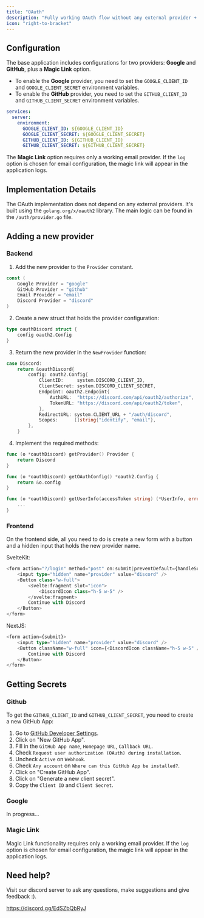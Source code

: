 ```yaml
---
title: "OAuth"
description: "Fully working OAuth flow without any external provider + Magic Links"
icon: "right-to-bracket"
---
```


## Configuration

The base application includes configurations for two providers: **Google** and **GitHub**, plus a **Magic Link** option.

- To enable the **Google** provider, you need to set the `GOOGLE_CLIENT_ID` and `GOOGLE_CLIENT_SECRET` environment variables.
- To enable the **GitHub** provider, you need to set the `GITHUB_CLIENT_ID` and `GITHUB_CLIENT_SECRET` environment variables.

```yaml
services:
  server:
    environment:
      GOOGLE_CLIENT_ID: ${GOOGLE_CLIENT_ID}
      GOOGLE_CLIENT_SECRET: ${GOOGLE_CLIENT_SECRET}
      GITHUB_CLIENT_ID: ${GITHUB_CLIENT_ID}
      GITHUB_CLIENT_SECRET: ${GITHUB_CLIENT_SECRET}
```

The **Magic Link** option requires only a working email provider. If the `log` option is chosen for email configuration, the magic link will appear in the application logs.

## Implementation Details

The OAuth implementation does not depend on any external providers. It's built using the `golang.org/x/oauth2` library. The main logic can be found in the `/auth/provider.go` file.

## Adding a new provider

### Backend

1. Add the new provider to the `Provider` constant.

```go
const (
    Google Provider = "google"
    GitHub Provider = "github"
    Email Provider = "email"
    Discord Provider = "discord"
)
```

2. Create a new struct that holds the provider configuration:

```go
type oauthDiscord struct {
	config oauth2.Config
}
```

3. Return the new provider in the `NewProvider` function:

```go
case Discord:
    return &oauthDiscord{
        config: oauth2.Config{
            ClientID:     system.DISCORD_CLIENT_ID,
            ClientSecret: system.DISCORD_CLIENT_SECRET,
            Endpoint: oauth2.Endpoint{
                AuthURL:  "https://discord.com/api/oauth2/authorize",
                TokenURL: "https://discord.com/api/oauth2/token",
            },
            RedirectURL: system.CLIENT_URL + "/auth/discord",
            Scopes:      []string{"identify", "email"},
        },
    }
```

4. Implement the required methods:

```go
func (o *oauthDiscord) getProvider() Provider {
    return Discord
}

func (o *oauthDiscord) getOAuthConfig() *oauth2.Config {
    return &o.config
}

func (o *oauthDiscord) getUserInfo(accessToken string) (*UserInfo, error) {
    ...
}
```

### Frontend

On the frontend side, all you need to do is create a new form with a button and a hidden input that holds the new provider name.

SvelteKit:

```ts
<form action="?/login" method="post" on:submit|preventDefault={handleSubmit}>
    <input type="hidden" name="provider" value="discord" />
    <Button class="w-full">
        <svelte:fragment slot="icon">
            <DiscordIcon class="h-5 w-5" />
        </svelte:fragment>
        Continue with Discord
    </Button>
</form>
```

NextJS:

```ts
<form action={submit}>
    <input type="hidden" name="provider" value="discord" />
    <Button className="w-full" icon={<DiscordIcon className="h-5 w-5" />}>
        Continue with Discord
    </Button>
</form>
```

## Getting Secrets

### Github

To get the `GITHUB_CLIENT_ID` and `GITHUB_CLIENT_SECRET`, you need to create a new GitHub App:

1. Go to [GitHub Developer Settings](https://github.com/settings/apps).
2. Click on "New GitHub App".
3. Fill in the `GitHub App name`, `Homepage URL`, `Callback URL`.
4. Check `Request user authorization (OAuth) during installation`.
5. Uncheck `Active` on `Webhook`.
6. Check `Any account` on `Where can this GitHub App be installed?`.
7. Click on "Create GitHub App".
8. Click on "Generate a new client secret".
9. Copy the `Client ID` and `Client Secret`.

### Google

In progress...

### Magic Link

Magic Link functionality requires only a working email provider. If the `log` option is chosen for email configuration, the magic link will appear in the application logs.

## Need help?

Visit our discord server to ask any questions, make suggestions and give feedback :).

https://discord.gg/EdSZbQbRyJ
